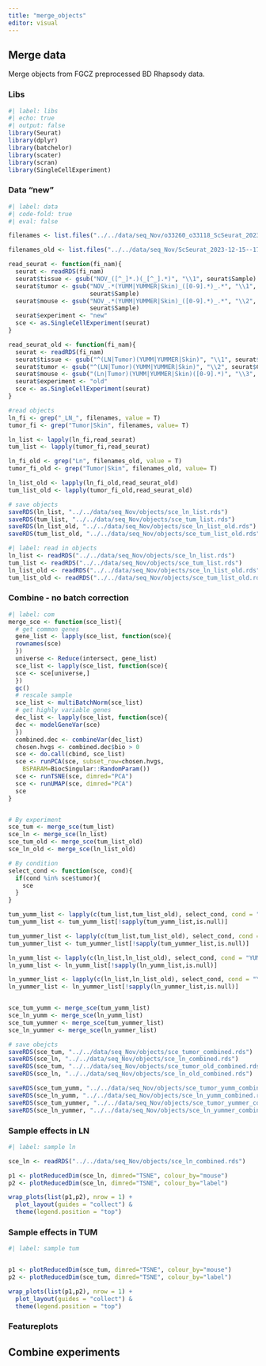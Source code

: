 ```yaml
---
title: "merge_objects"
editor: visual
---
```


## Merge data

Merge objects from FGCZ preprocessed BD Rhapsody data.

### Libs

```r
#| label: libs
#| echo: true
#| output: false
library(Seurat)
library(dplyr)
library(batchelor)
library(scater)
library(scran)
library(SingleCellExperiment)
```

### Data "new"

```r
#| label: data
#| code-fold: true
#| eval: false

filenames <- list.files("../../data/seq_Nov/o33260_o33118_ScSeurat_2023-12-01--19-43-37", pattern="*.rds", full.names=TRUE, recursive = T)

filenames_old <- list.files("../../data/seq_Nov/ScSeurat_2023-12-15--17-47-24", pattern="*.rds", full.names=TRUE, recursive = T)

read_seurat <- function(fi_nam){
  seurat <- readRDS(fi_nam)
  seurat$tissue <- gsub("NOV_([^_]*.)(_[^_].*)", "\\1", seurat$Sample)
  seurat$tumor <- gsub("NOV_.*(YUMM|YUMMER|Skin)_([0-9].*)_.*", "\\1", 
                       seurat$Sample)
  seurat$mouse <- gsub("NOV_.*(YUMM|YUMMER|Skin)_([0-9].*)_.*", "\\2", 
                       seurat$Sample)
  seurat$experiment <- "new"
  sce <- as.SingleCellExperiment(seurat)
}

read_seurat_old <- function(fi_nam){
  seurat <- readRDS(fi_nam)
  seurat$tissue <- gsub("^(LN|Tumor)(YUMM|YUMMER|Skin)", "\\1", seurat$Condition)
  seurat$tumor <- gsub("^(LN|Tumor)(YUMM|YUMMER|Skin)", "\\2", seurat$Condition)
  seurat$mouse <- gsub("(Ln|Tumor)(YUMM|YUMMER|Skin)([0-9].*)", "\\3", seurat$Sample)
  seurat$experiment <- "old"
  sce <- as.SingleCellExperiment(seurat)
}

#read objects
ln_fi <- grep("_LN_", filenames, value = T)
tumor_fi <- grep("Tumor|Skin", filenames, value= T)

ln_list <- lapply(ln_fi,read_seurat)
tum_list <- lapply(tumor_fi,read_seurat)

ln_fi_old <- grep("Ln", filenames_old, value = T)
tumor_fi_old <- grep("Tumor|Skin", filenames_old, value= T)

ln_list_old <- lapply(ln_fi_old,read_seurat_old)
tum_list_old <- lapply(tumor_fi_old,read_seurat_old)

# save objects
saveRDS(ln_list, "../../data/seq_Nov/objects/sce_ln_list.rds")
saveRDS(tum_list, "../../data/seq_Nov/objects/sce_tum_list.rds")
saveRDS(ln_list_old, "../../data/seq_Nov/objects/sce_ln_list_old.rds")
saveRDS(tum_list_old, "../../data/seq_Nov/objects/sce_tum_list_old.rds")

```


```r
#| label: read in objects
ln_list <- readRDS("../../data/seq_Nov/objects/sce_ln_list.rds")
tum_list <- readRDS("../../data/seq_Nov/objects/sce_tum_list.rds")
ln_list_old <- readRDS("../../data/seq_Nov/objects/sce_ln_list_old.rds")
tum_list_old <- readRDS("../../data/seq_Nov/objects/sce_tum_list_old.rds")

```



### Combine - no batch correction

```r
#| label: com
merge_sce <- function(sce_list){
  # get common genes
  gene_list <- lapply(sce_list, function(sce){
  rownames(sce)
  })
  universe <- Reduce(intersect, gene_list)
  sce_list <- lapply(sce_list, function(sce){
  sce <- sce[universe,]
  })
  gc()
  # rescale sample
  sce_list <- multiBatchNorm(sce_list)
  # get highly variable genes
  dec_list <- lapply(sce_list, function(sce){
  dec <- modelGeneVar(sce)
  })
  combined.dec <- combineVar(dec_list)
  chosen.hvgs <- combined.dec$bio > 0
  sce <- do.call(cbind, sce_list)
  sce <- runPCA(sce, subset_row=chosen.hvgs,
    BSPARAM=BiocSingular::RandomParam())
  sce <- runTSNE(sce, dimred="PCA")
  sce <- runUMAP(sce, dimred="PCA")
  sce
}


# By experiment
sce_tum <- merge_sce(tum_list)
sce_ln <- merge_sce(ln_list)
sce_tum_old <- merge_sce(tum_list_old)
sce_ln_old <- merge_sce(ln_list_old)

# By condition
select_cond <- function(sce, cond){
  if(cond %in% sce$tumor){
    sce
  }
}

tum_yumm_list <- lapply(c(tum_list,tum_list_old), select_cond, cond = "YUMM")
tum_yumm_list <- tum_yumm_list[!sapply(tum_yumm_list,is.null)]

tum_yummer_list <- lapply(c(tum_list,tum_list_old), select_cond, cond = "YUMMER")
tum_yummer_list <- tum_yummer_list[!sapply(tum_yummer_list,is.null)]

ln_yumm_list <- lapply(c(ln_list,ln_list_old), select_cond, cond = "YUMM")
ln_yumm_list <- ln_yumm_list[!sapply(ln_yumm_list,is.null)]

ln_yummer_list <- lapply(c(ln_list,ln_list_old), select_cond, cond = "YUMMER")
ln_yummer_list <- ln_yummer_list[!sapply(ln_yummer_list,is.null)]


sce_tum_yumm <- merge_sce(tum_yumm_list)
sce_ln_yumm <- merge_sce(ln_yumm_list)
sce_tum_yummer <- merge_sce(tum_yummer_list)
sce_ln_yummer <- merge_sce(ln_yummer_list)

# save obejcts
saveRDS(sce_tum, "../../data/seq_Nov/objects/sce_tumor_combined.rds")
saveRDS(sce_ln, "../../data/seq_Nov/objects/sce_ln_combined.rds")
saveRDS(sce_tum, "../../data/seq_Nov/objects/sce_tumor_old_combined.rds")
saveRDS(sce_ln, "../../data/seq_Nov/objects/sce_ln_old_combined.rds")

saveRDS(sce_tum_yumm, "../../data/seq_Nov/objects/sce_tumor_yumm_combined.rds")
saveRDS(sce_ln_yumm, "../../data/seq_Nov/objects/sce_ln_yumm_combined.rds")
saveRDS(sce_tum_yummer, "../../data/seq_Nov/objects/sce_tumor_yummer_combined.rds")
saveRDS(sce_ln_yummer, "../../data/seq_Nov/objects/sce_ln_yummer_combined.rds")


```

### Sample effects in LN

```r
#| label: sample ln

sce_ln <- readRDS("../../data/seq_Nov/objects/sce_ln_combined.rds")

p1 <- plotReducedDim(sce_ln, dimred="TSNE", colour_by="mouse")
p2 <- plotReducedDim(sce_ln, dimred="TSNE", colour_by="label")

wrap_plots(list(p1,p2), nrow = 1) + 
  plot_layout(guides = "collect") &
  theme(legend.position = "top")
```


### Sample effects in TUM

```r
#| label: sample tum


p1 <- plotReducedDim(sce_tum, dimred="TSNE", colour_by="mouse")
p2 <- plotReducedDim(sce_tum, dimred="TSNE", colour_by="label")

wrap_plots(list(p1,p2), nrow = 1) + 
  plot_layout(guides = "collect") &
  theme(legend.position = "top")
```

### Featureplots

## Combine experiments


